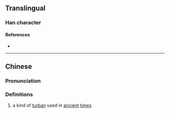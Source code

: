 {{character info/new}}
==Translingual==

===Han character===
{{Han char|rn=13|rad=冂|as=20|sn=22|four=|canj=AYBG|ids=⿱⺜離}}

====References====
* {{Han ref|kx=0130.100|hdz=21542.110|uh=34BF|ud=13503}}

----

==Chinese==
{{zh-forms}}

===Pronunciation===
{{zh-pron
|m=lí
|c=lei4
|mc=
|oc=
|ma=
|cat=n
}}

===Definitions===
{{zh-hanzi}}

# a kind of [[turban]] used in [[ancient]] [[time]]s